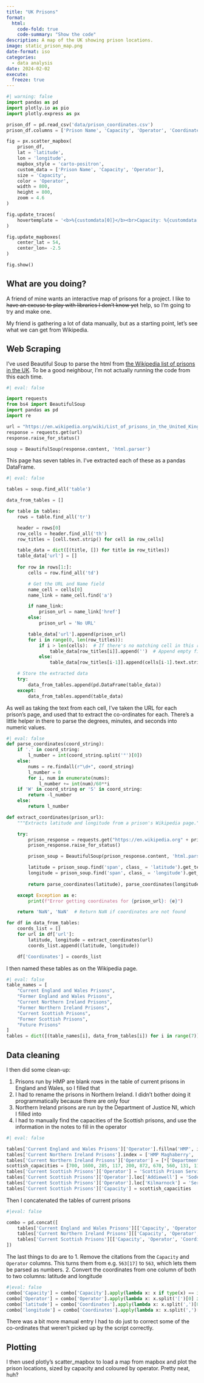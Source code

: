```yaml
---
title: "UK Prisons"
format:
  html:
    code-fold: true
    code-summary: "Show the code"
description: A map of the UK showing prison locations.
image: static_prison_map.png
date-format: iso
categories:
  - data analysis
date: 2024-02-02
execute:
  freeze: true
---
```

```python
#| warning: false
import pandas as pd
import plotly.io as pio
import plotly.express as px

prison_df = pd.read_csv('data/prison_coordinates.csv')
prison_df.columns = ['Prison Name', 'Capacity', 'Operator', 'Coordinates', 'latitude', 'longitude']

fig = px.scatter_mapbox(
    prison_df,
    lat = 'latitude',
    lon = 'longitude',
    mapbox_style = 'carto-positron',
    custom_data = ['Prison Name', 'Capacity', 'Operator'],
    size = 'Capacity',
    color = 'Operator',
    width = 800,
    height = 800,
    zoom = 4.6
)

fig.update_traces(
    hovertemplate = '<b>%{customdata[0]}</b><br>Capacity: %{customdata[1]}<br>Operator: %{customdata[2]}'
)

fig.update_mapboxes(
    center_lat = 54,
    center_lon= -2.5
)

fig.show()
```
## What are you doing?
A friend of mine wants an interactive map of prisons for a project. I like to ~~have an excuse to play with libraries I don't know yet~~ help, so I'm going to try and make one.

My friend is gathering a lot of data manually, but as a starting point, let's see what we can get from Wikipedia.

## Web Scraping
I've used Beautiful Soup to parse the html from [the Wikipedia list of prisons in the UK](https://en.wikipedia.org/wiki/List_of_prisons_in_the_United_Kingdom). To be a good neighbour, I'm not actually running the code from this each time.
```python
#| eval: false

import requests
from bs4 import BeautifulSoup
import pandas as pd
import re

url = "https://en.wikipedia.org/wiki/List_of_prisons_in_the_United_Kingdom"
response = requests.get(url)
response.raise_for_status()

soup = BeautifulSoup(response.content, 'html.parser')
```
This page has seven tables in. I've extracted each of these as a pandas DataFrame.
```python
#| eval: false

tables = soup.find_all('table')

data_from_tables = []

for table in tables:
    rows = table.find_all('tr')

    header = rows[0]
    row_cells = header.find_all('th')
    row_titles = [cell.text.strip() for cell in row_cells]

    table_data = dict([(title, []) for title in row_titles])
    table_data['url'] = []
    
    for row in rows[1:]:
        cells = row.find_all('td')

        # Get the URL and Name field
        name_cell = cells[0]
        name_link = name_cell.find('a')

        if name_link:
            prison_url = name_link['href']
        else:
            prison_url = 'No URL'

        table_data['url'].append(prison_url)
        for i in range(0, len(row_titles)):  
            if i > len(cells):  # If there's no matching cell in this row
                table_data[row_titles[i]].append('')  # Append empty field
            else:
                table_data[row_titles[i-1]].append(cells[i-1].text.strip())

    # Store the extracted data
    try:
        data_from_tables.append(pd.DataFrame(table_data))
    except:
        data_from_tables.append(table_data)
```

 As well as taking the text from each cell, I've taken the URL for each prison's page, and used that to extract the co-ordinates for each. There's a little helper in there to parse the degrees, minutes, and seconds into numeric values.

```python
#| eval: false
def parse_coordinates(coord_string):
    if '.' in coord_string:
        l_number = int(coord_string.split('°')[0])
    else:
        nums = re.findall(r"\d+", coord_string)
        l_number = 0
        for i, num in enumerate(nums):
            l_number += int(num)/60**i
    if 'W' in coord_string or 'S' in coord_string:
        return -l_number
    else:
        return l_number

def extract_coordinates(prison_url):
    """Extracts latitude and longitude from a prison's Wikipedia page."""

    try:
        prison_response = requests.get("https://en.wikipedia.org" + prison_url)
        prison_response.raise_for_status()

        prison_soup = BeautifulSoup(prison_response.content, 'html.parser')

        latitude = prison_soup.find('span', class_ = 'latitude').get_text()
        longitude = prison_soup.find('span', class_ = 'longitude').get_text()
        
        return parse_coordinates(latitude), parse_coordinates(longitude)

    except Exception as e:
        print(f"Error getting coordinates for {prison_url}: {e}") 

    return 'NaN', 'NaN'  # Return NaN if coordinates are not found

for df in data_from_tables:
    coords_list = []
    for url in df['url']:
        latitude, longitude = extract_coordinates(url)
        coords_list.append((latitude, longitude))

    df['Coordinates'] = coords_list
```

I then named these tables as on the Wikipedia page.

```python
#| eval: false
table_names = [
    "Current England and Wales Prisons",
    "Former England and Wales Prisons",
    "Current Northern Ireland Prisons",
    "Former Northern Ireland Prisons",
    "Current Scottish Prisons",
    "Former Scottish Prisons",
    "Future Prisons"
]
tables = dict([(table_names[i], data_from_tables[i]) for i in range(7)])
```
## Data cleaning

I then did some clean-up:

1. Prisons run by HMP are blank rows in the table of current prisons in England and Wales, so I filled that
2. I had to rename the prisons in Northern Ireland. I didn't bother doing it programmatically because there are only four
3. Northern Ireland prisons are run by the Department of Justice NI, which I filled into
4. I had to manually find the capacities of the Scottish prisons, and use the information in the notes to fill in the operator

```python
#| eval: false

tables['Current England and Wales Prisons']['Operator'].fillna('HMP', inplace = True)
tables['Current Northern Ireland Prisons'].index = ['HMP Maghaberry', 'HMP Magilligan', 'HMP Hydebank Wood', 'Woodlands JJC']
tables['Current Northern Ireland Prisons']['Operator'] = [*['Department of Justice NI']*3 , 'Unknown']
scottish_capacities = [700, 1600, 285, 117, 200, 872, 670, 560, 131, 110, 692, 884, 670, 760, 553]
tables['Current Scottish Prisons']['Operator'] = 'Scottish Prison Service'
tables['Current Scottish Prisons']['Operator'].loc['Addiewell'] = 'Sodexo Justice Services'
tables['Current Scottish Prisons']['Operator'].loc['Kilmarnock'] = 'Serco'
tables['Current Scottish Prisons']['Capacity'] = scottish_capacities
```

Then I concatenated the tables of current prisons

```python
#|eval: false

combo = pd.concat([
    tables['Current England and Wales Prisons'][['Capacity', 'Operator', 'Coordinates']],
    tables['Current Northern Ireland Prisons'][['Capacity', 'Operator', 'Coordinates']],
    tables['Current Scottish Prisons'][['Capacity', 'Operator', 'Coordinates']]
])
```
The last things to do are to
1. Remove the citations from the `Capacity` and `Operator` columns. This turns them from e.g. `563[17]` to `563`, which lets them be parsed as numbers.
2. Convert the coordinates from one column of both to two columns: latitude and longitude

```python
#|eval: false
combo['Capacity'] = combo['Capacity'].apply(lambda x: x if type(x) == int else int(x.split("[")[0]))
combo['Operator'] = combo['Operator'].apply(lambda x: x.split('[')[0] if '[' in x else x)
combo['latitude'] = combo['Coordinates'].apply(lambda x: x.split(',')[0][1:])
combo['longitude'] = combo['Coordinates'].apply(lambda x: x.split(',')[1][:-1])
```

There was a bit more manual entry I had to do just to correct some of the co-ordinates that weren't picked up by the script correctly.

## Plotting
I then used plotly's scatter_mapbox to load a map from mapbox and plot the prison locations, sized by capacity and coloured by operator. Pretty neat, huh?
